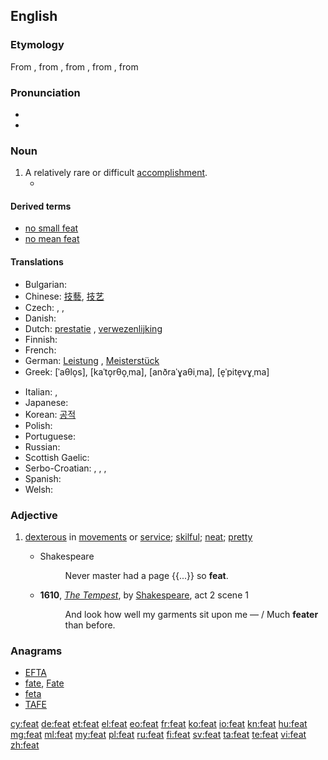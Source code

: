 {{also|feat.}}
==English==

===Etymology===
From {{etyl|enm|en}}, from {{etyl|xno|en}} {{term|fet||lang=fro|action, deed}}, from {{etyl|fro|en}} {{term|fait|lang=fro}}, from {{etyl|la|en}} {{term|factum|lang=la}}, from {{term|facio|facere|lang=la|to do, to make}}

===Pronunciation===
* {{rhymes|iːt}}
* {{homophones|feet}}

===Noun===
{{en-noun}}

# A relatively rare or difficult [[accomplishment]].
#* {{quote-news
|year=2013
|date=January 22
|author=Phil McNulty
|title=Aston Villa 2-1 Bradford (3-4)
|work=BBC
|url=http://www.bbc.co.uk/sport/0/football/21022502
|page=
|passage=Bradford may have lost on the night but they stubbornly protected a 3-1 first-leg advantage to emulate a '''feat''' last achieved by Rochdale in 1962.}}

====Derived terms====
* [[no small feat]]
* [[no mean feat]]

====Translations====
{{trans-top|An accomplishment that's relatively rare or difficult}}
* Bulgarian: {{t+|bg|подвиг|m|sc=Cyrl}}
* Chinese: [[技藝]], [[技艺]]
* Czech: {{t+|cs|čin|m}}, {{t+|cs|výkon|m}}, {{t+|cs|kousek|m}}
* Danish: {{t-|da|præstation|c}}
* Dutch: [[prestatie]] {{f}}, [[verwezenlijking]] {{f}}
* Finnish: {{t+|fi|saavutus}}
* French: {{t+|fr|exploit|m}}
* German: [[Leistung]] {{f}}, [[Meisterstück]] {{n}}
* Greek: {{t+|el|άθλος|m}} [ˈaθlo̞s], {{t+|el|κατόρθωμα|n}} [kaˈto̞rθo̞ˌma], {{t+|el|ανδραγάθημα|n}} [anðraˈɣaθiˌma], {{t+|el|επίτευγμα|n}} [e̞ˈpite̞vɣˌma]
{{trans-mid}}
* Italian: {{t+|it|impresa|f}}, {{t-|it|prodezza|f}}
* Japanese: {{t+|ja|業績}}
* Korean: [[공적]]
* Polish: {{t+|pl|osiągnięcie}}
* Portuguese: {{t+|pt|feito}}
* Russian: {{t+|ru|подвиг|m|tr=pódvig}}
* Scottish Gaelic: {{t-|gd|cleas|m}}
* Serbo-Croatian: {{t-|sh|postignuće|n}}, {{t-|sh|čin|m}}, {{t-|sh|podvig|m}}, {{t-|sh|podhvat|m}}
* Spanish: {{t-|es|hazaña|f}}
* Welsh: {{t-|cy|cyflawniad}}
{{trans-bottom}}

===Adjective===
{{en-adj|feater|featest}}

# {{archaic}} [[dexterous]] in [[movement]]s or [[service]]; [[skilful]]; [[neat]]; [[pretty]]
#* Shakespeare
#*: Never master had a page {{...}} so '''feat'''.
#* '''1610''', ''[[s:The Tempest|The Tempest]]'', by [[w:William Shakespeare|Shakespeare]], act 2 scene 1
#*: And look how well my garments sit upon me &mdash; / Much '''feater''' than before.

===Anagrams===
* [[EFTA#English|EFTA]]
* [[fate#English|fate]], [[Fate#English|Fate]]
* [[feta#English|feta]]
* [[TAFE#English|TAFE]]

[[cy:feat]]
[[de:feat]]
[[et:feat]]
[[el:feat]]
[[eo:feat]]
[[fr:feat]]
[[ko:feat]]
[[io:feat]]
[[kn:feat]]
[[hu:feat]]
[[mg:feat]]
[[ml:feat]]
[[my:feat]]
[[pl:feat]]
[[ru:feat]]
[[fi:feat]]
[[sv:feat]]
[[ta:feat]]
[[te:feat]]
[[vi:feat]]
[[zh:feat]]